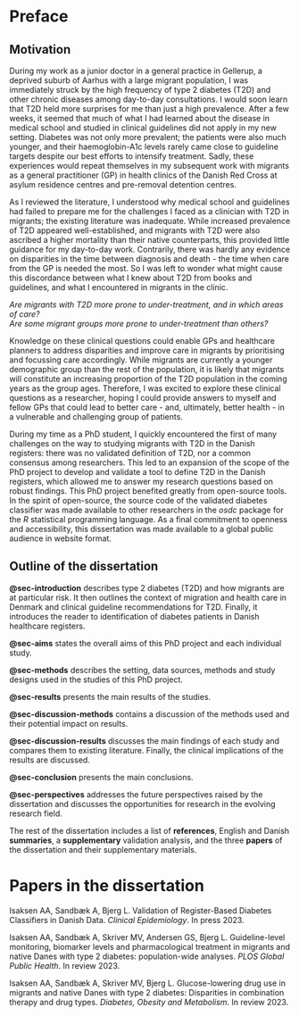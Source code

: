 # Preface {#sec-preface .unnumbered}

## Motivation

During my work as a junior doctor in a general practice in Gellerup, a deprived suburb of Aarhus with a large migrant population, I was immediately struck by the high frequency of type 2 diabetes (T2D) and other chronic diseases among day-to-day consultations. I would soon learn that T2D held more surprises for me than just a high prevalence. After a few weeks, it seemed that much of what I had learned about the disease in medical school and studied in clinical guidelines did not apply in my new setting. Diabetes was not only more prevalent; the patients were also much younger, and their haemoglobin-A1c levels rarely came close to guideline targets despite our best efforts to intensify treatment. Sadly, these experiences would repeat themselves in my subsequent work with migrants as a general practitioner (GP) in health clinics of the Danish Red Cross at asylum residence centres and pre-removal detention centres.

As I reviewed the literature, I understood why medical school and guidelines had failed to prepare me for the challenges I faced as a clinician with T2D in migrants; the existing literature was inadequate. While increased prevalence of T2D appeared well-established, and migrants with T2D were also ascribed a higher mortality than their native counterparts, this provided little guidance for my day-to-day work. Contrarily, there was hardly any evidence on disparities in the time between diagnosis and death - the time when care from the GP is needed the most. So I was left to wonder what might cause this discordance between what I knew about T2D from books and guidelines, and what I encountered in migrants in the clinic.

*Are migrants with T2D more prone to under-treatment, and in which areas of care?\
Are some migrant groups more prone to under-treatment than others?*\

Knowledge on these clinical questions could enable GPs and healthcare planners to address disparities and improve care in migrants by prioritising and focussing care accordingly. While migrants are currently a younger demographic group than the rest of the population, it is likely that migrants will constitute an increasing proportion of the T2D population in the coming years as the group ages. Therefore, I was excited to explore these clinical questions as a researcher, hoping I could provide answers to myself and fellow GPs that could lead to better care - and, ultimately, better health - in a vulnerable and challenging group of patients.

During my time as a PhD student, I quickly encountered the first of many challenges on the way to studying migrants with T2D in the Danish registers: there was no validated definition of T2D, nor a common consensus among researchers. This led to an expansion of the scope of the PhD project to develop and validate a tool to define T2D in the Danish registers, which allowed me to answer my research questions based on robust findings. This PhD project benefited greatly from open-source tools. In the spirit of open-source, the source code of the validated diabetes classifier was made available to other researchers in the *osdc* package for the *R* statistical programming language. As a final commitment to openness and accessibility, this dissertation was made available to a global public audience in website format.

## Outline of the dissertation

**@sec-introduction** describes type 2 diabetes (T2D) and how migrants are at particular risk. It then outlines the context of migration and health care in Denmark and clinical guideline recommendations for T2D. Finally, it introduces the reader to identification of diabetes patients in Danish healthcare registers.

**@sec-aims** states the overall aims of this PhD project and each individual study.

**@sec-methods** describes the setting, data sources, methods and study designs used in the studies of this PhD project.

**@sec-results** presents the main results of the studies.

**@sec-discussion-methods** contains a discussion of the methods used and their potential impact on results.

**@sec-discussion-results** discusses the main findings of each study and compares them to existing literature. Finally, the clinical implications of the results are discussed.

**@sec-conclusion** presents the main conclusions.

**@sec-perspectives** addresses the future perspectives raised by the dissertation and discusses the opportunities for research in the evolving research field.

The rest of the dissertation includes a list of **references**, English and Danish **summaries**, a **supplementary** validation analysis, and the three **papers** of the dissertation and their supplementary materials.

# Papers in the dissertation {#sec-linked-papers}

Isaksen AA, Sandbæk A, Bjerg L. Validation of Register-Based Diabetes Classifiers in Danish Data. *Clinical Epidemiology*. In press 2023.

Isaksen AA, Sandbæk A, Skriver MV, Andersen GS, Bjerg L. Guideline-level monitoring, biomarker levels and pharmacological treatment in migrants and native Danes with type 2 diabetes: population-wide analyses. *PLOS Global Public Health*. In review 2023.

Isaksen AA, Sandbæk A, Skriver MV, Bjerg L. Glucose-lowering drug use in migrants and native Danes with type 2 diabetes: Disparities in combination therapy and drug types. *Diabetes, Obesity and Metabolism*. In review 2023.

```{=tex}
\newpage

{\let\clearpage\relax \tableofcontents} 

\listoffigures

\listoftables
```
